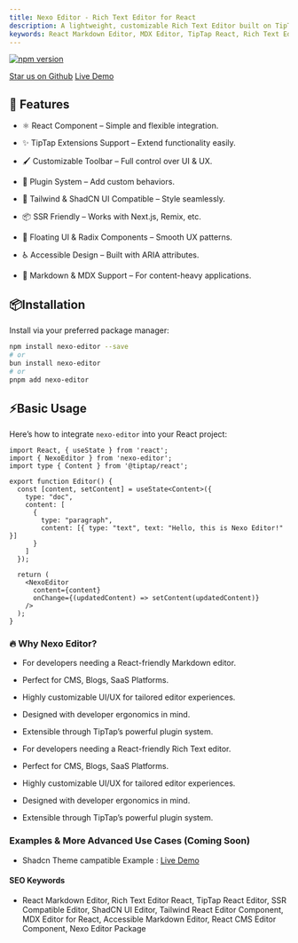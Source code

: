 ```yaml
---
title: Nexo Editor - Rich Text Editor for React
description: A lightweight, customizable Rich Text Editor built on TipTap, designed for modern React projects with support for SSR, Tailwind, ShadCN UI, and plugin extensibility based on `@tiptap/react`
keywords: React Markdown Editor, MDX Editor, TipTap React, Rich Text Editor, SSR Editor Component, Tailwind Editor, ShadCN UI Editor
---
```



[![npm version](https://badge.fury.io/js/nexo-editor.svg)](https://www.npmjs.com/package/nexo-editor)

[Star us on Github](https://github.com/kanakkholwal/nexo-editor)
[Live Demo](https://nexo-editor.netlify.app/)
## 🚀 Features

- ⚛️ React Component – Simple and flexible integration.

- ✨ TipTap Extensions Support – Extend functionality easily.

- 🖌️ Customizable Toolbar – Full control over UI & UX.

- 🧩 Plugin System – Add custom behaviors.

- 🎨 Tailwind & ShadCN UI Compatible – Style seamlessly.

- 📦 SSR Friendly – Works with Next.js, Remix, etc.

- 🔌 Floating UI & Radix Components – Smooth UX patterns.

- ♿ Accessible Design – Built with ARIA attributes.

- 📄 Markdown & MDX Support – For content-heavy applications.

## 📦Installation

Install via your preferred package manager:

```bash
npm install nexo-editor --save
# or
bun install nexo-editor
# or
pnpm add nexo-editor
```

## ⚡Basic Usage

Here’s how to integrate `nexo-editor` into your React project:

```tsx editor.jsx
import React, { useState } from 'react';
import { NexoEditor } from 'nexo-editor';
import type { Content } from '@tiptap/react';

export function Editor() {
  const [content, setContent] = useState<Content>({
    type: "doc",
    content: [
      {
        type: "paragraph",
        content: [{ type: "text", text: "Hello, this is Nexo Editor!" }]
      }
    ]
  });

  return (
    <NexoEditor
      content={content}
      onChange={(updatedContent) => setContent(updatedContent)}
    />
  );
}

```


### 🔥 Why Nexo Editor?

- For developers needing a React-friendly Markdown editor.

- Perfect for CMS, Blogs, SaaS Platforms.

- Highly customizable UI/UX for tailored editor experiences.

- Designed with developer ergonomics in mind.

- Extensible through TipTap’s powerful plugin system.

- For developers needing a React-friendly Rich Text editor.

- Perfect for CMS, Blogs, SaaS Platforms.

- Highly customizable UI/UX for tailored editor experiences.

- Designed with developer ergonomics in mind.

- Extensible through TipTap’s powerful plugin system.

### Examples & More Advanced Use Cases (Coming Soon)

- Shadcn Theme campatible Example : [Live Demo](https://nexo-editor.netlify.app)


#### SEO Keywords
 - React Markdown Editor, Rich Text Editor React, TipTap React Editor, SSR Compatible Editor, ShadCN UI Editor, Tailwind React Editor Component, MDX Editor for React, Accessible Markdown Editor, React CMS Editor Component, Nexo Editor Package

